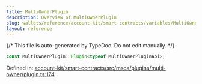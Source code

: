 ```yaml
---
title: MultiOwnerPlugin
description: Overview of MultiOwnerPlugin
slug: wallets/reference/account-kit/smart-contracts/variables/MultiOwnerPlugin
layout: reference
---
```


{/* This file is auto-generated by TypeDoc. Do not edit manually. */}

```ts
const MultiOwnerPlugin: Plugin<typeof MultiOwnerPluginAbi>;
```

Defined in: [account-kit/smart-contracts/src/msca/plugins/multi-owner/plugin.ts:174](https://github.com/alchemyplatform/aa-sdk/blob/dc58c113ff1eeb06d4b3f76c505cbbaad47db8fc/account-kit/smart-contracts/src/msca/plugins/multi-owner/plugin.ts#L174)
